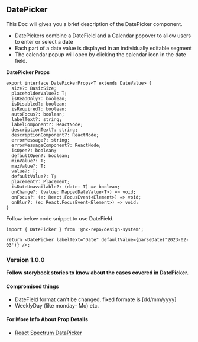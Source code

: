 
<Meta title="MDX/DatePicker" component={DatePicker} />


## DatePicker

This Doc will gives you a brief description of the DatePicker component.

- DatePickers combine a DateField and a Calendar popover to allow users to enter or select a date
- Each part of a date value is displayed in an individually editable segment
- The calendar popup will open by clicking the calendar icon in the date field.

**DatePicker Props**

```tsx
export interface DatePickerProps<T extends DateValue> {
  size?: BasicSize;
  placeholderValue?: T;
  isReadOnly?: boolean;
  isDisabled?: boolean;
  isRequired?: boolean;
  autoFocus?: boolean;
  labelText?: string;
  labelComponent?: ReactNode;
  descriptionText?: string;
  descriptionComponent?: ReactNode;
  errorMessage?: string;
  errorMessageComponent?: ReactNode;
  isOpen?: boolean;
  defaultOpen?: boolean;
  minValue?: T;
  mazValue?: T;
  value?: T;
  defaultValue?: T;
  placement?: Placement;
  isDateUnavailable?: (date: T) => boolean;
  onChange?: (value: MappedDateValue<T>) => void;
  onFocus?: (e: React.FocusEvent<Element>) => void;
  onBlur?: (e: React.FocusEvent<Element>) => void;
}
```

Follow below code snippet to use DateField.

```tsx
import { DatePicker } from '@nx-repo/design-system';

return <DatePicker labelText="Date" defaultValue={parseDate('2023-02-03')} />;
```

### Version 1.0.0

**Follow storybook stories to know about the cases covered in DatePicker.**

#### **Compromised things**

- DateField format can't be changed, fixed formate is [dd/mm/yyyy]
- WeeklyDay (like monday- Mo) etc.

#### For More Info About Prop Details

- [React Spectrum DataPicker](https://react-spectrum.adobe.com/react-spectrum/DatePicker.html#props)
